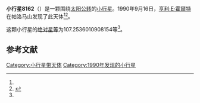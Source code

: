 {{Infobox planet
| bgcolour = #FFFFC0
| name = 8162
| symbol = 
| image = 
| caption = 
| discovery = yes
| discovery_ref = 
| discoverer = [[亨利·E·霍爾特|亨利·E·霍爾特]]
| discovery_site = [[帕洛马山|帕洛马山]] 
| discovered = 1990年9月16日
| designations = yes
| mp_name = 
| named_after = 
| alt_names = 1990 SK11/ 1987 XR / 1990 QA19 / 1990 SL29
| mp_category = [[主带小行星|主带小行星]]
| orbit_ref = <ref name="a">[http://ssd.jpl.nasa.gov/sbdb.cgi?sstr=8162 8162] {{Wayback|url=http://ssd.jpl.nasa.gov/sbdb.cgi?sstr=8162 |date=20210823095853 }}，小行星數據庫瀏覽器（JPL Small-Body Database Browser）－[[美国国家航空航天局|美国国家航空航天局]]喷气推进实验室</ref>
| epoch = 2456400.5 (2013年4月18日更新)
| aphelion = {{convert|2.505015254166343|AU|km|3|abbr=on|lk=out}}
| perihelion = {{convert|2.012486824347762|AU|km|3|abbr=on}}
| semimajor = {{convert|2.258751039257052|AU|km|3|abbr=on}}
| eccentricity = 0.109026719
| period = 1239.94087 [[日|日]]<br />3.39[[儒略年|儒略年]]
| avg_speed = 
| inclination = 2.419128104286613
| asc_node = 271.0833370896325
| mean_anomaly = 
| arg_peri = 107.2536010908154
| satellites = 
| physical_characteristics = yes
| dimensions = 
| mass = 
| density = 
| surface_grav = 
| escape_velocity = 
| sidereal_day = 
| axial_tilt = 
| pole_ecliptic_lat = 
| pole_ecliptic_lon = 
| albedo = 
| temperatures= 
| temp_name1 = 
| mean_temp_1 = 
| max_temp_1 = 
| temp_name2 = 
| max_temp_2 = 
| spectral_type = 
| abs_magnitude = 107.2536010908154
}}

'''小行星8162'''（{{lang-en|8162}}）是一颗围绕[[太阳|太阳]][[公转|公转]]的[[小行星|小行星]]。1990年9月16日，[[亨利·E·霍爾特|亨利·E·霍爾特]]在帕洛马山发现了此天体<ref name="a" /><ref>{{cite news|title=小行星列表|url=http://cfa-www.harvard.edu/iau/lists/NumberedMPs.txt|accessdate=2013-07-08|newspaper=哈佛大学|archive-date=2008-05-17|archive-url=https://web.archive.org/web/20080517010638/http://cfa-www.harvard.edu/iau/lists/NumberedMPs.txt|dead-url=no}}</ref>。

这颗小行星的[[绝对星等|绝对星等]]为107.2536010908154等<ref name="a" />。

==参考文献==
{{reflist}}
{{Minor Planet Number|[[小行星8161|小行星8161]]|[[小行星8163|小行星8163]]}}

{{小天体}}

[[Category:小行星带天体|Category:小行星带天体]]
[[Category:1990年发现的小行星|Category:1990年发现的小行星]]

{{asteroid-stub}}